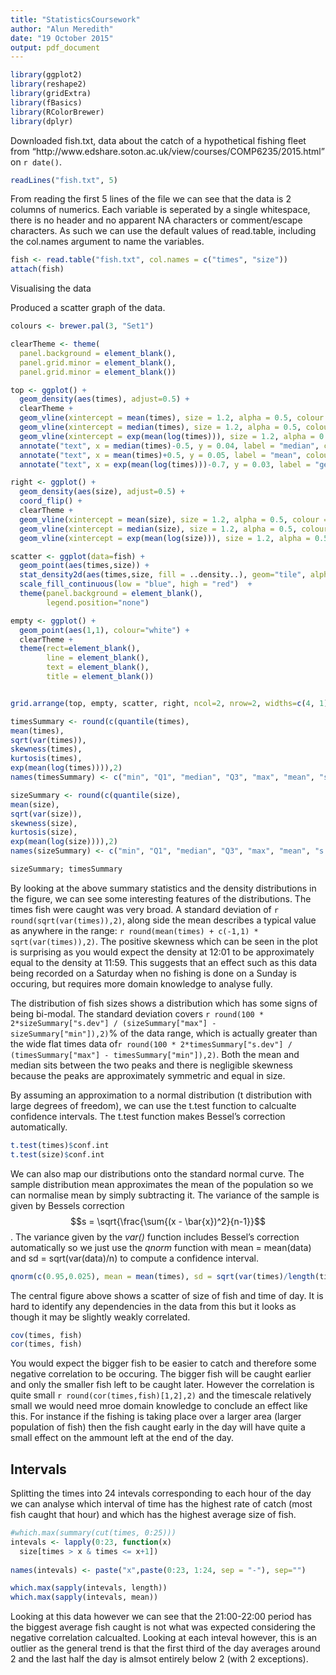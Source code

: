 ```yaml
---
title: "StatisticsCoursework"
author: "Alun Meredith"
date: "19 October 2015"
output: pdf_document
---
```

```r
library(ggplot2)
library(reshape2)
library(gridExtra)
library(fBasics)
library(RColorBrewer)
library(dplyr)
```

Downloaded fish.txt, data about the catch of a hypothetical fishing fleet from "http://www.edshare.soton.ac.uk/view/courses/COMP6235/2015.html" on `r date()`. 

```r
readLines("fish.txt", 5)
```

From reading the first 5 lines of the file we can see that the data is 2 columns of numerics. Each variable is seperated by a single whitespace, there is no header and no apparent NA characters or comment/escape characters. As such we can use the default values of read.table, including the col.names argument to name the variables.

```r
fish <- read.table("fish.txt", col.names = c("times", "size"))
attach(fish)
```

Visualising the data

Produced a scatter graph of the data. 
```r
colours <- brewer.pal(3, "Set1")

clearTheme <- theme(
  panel.background = element_blank(), 
  panel.grid.minor = element_blank(), 
  panel.grid.minor = element_blank())

top <- ggplot() +
  geom_density(aes(times), adjust=0.5) +
  clearTheme +
  geom_vline(xintercept = mean(times), size = 1.2, alpha = 0.5, colour = colours[1], show_guide = T) +
  geom_vline(xintercept = median(times), size = 1.2, alpha = 0.5, colour = colours[2], show_guide = T) + 
  geom_vline(xintercept = exp(mean(log(times))), size = 1.2, alpha = 0.5, colour = colours[3], show_guide = T) + 
  annotate("text", x = median(times)-0.5, y = 0.04, label = "median", colour = colours[2]) +
  annotate("text", x = mean(times)+0.5, y = 0.05, label = "mean", colour = colours[1]) +
  annotate("text", x = exp(mean(log(times)))-0.7, y = 0.03, label = "geometric mean", colour = colours[3])

right <- ggplot() +
  geom_density(aes(size), adjust=0.5) + 
  coord_flip() +
  clearTheme +
  geom_vline(xintercept = mean(size), size = 1.2, alpha = 0.5, colour = colours[1], show_guide = T) +
  geom_vline(xintercept = median(size), size = 1.2, alpha = 0.5, colour = colours[2], show_guide = T) + 
  geom_vline(xintercept = exp(mean(log(size))), size = 1.2, alpha = 0.5, colour = colours[3], show_guide = T)

scatter <- ggplot(data=fish) + 
  geom_point(aes(times,size)) +
  stat_density2d(aes(times,size, fill = ..density..), geom="tile", alpha = 0.4, contour = F) +
  scale_fill_continuous(low = "blue", high = "red")  +
  theme(panel.background = element_blank(),
        legend.position="none")

empty <- ggplot() + 
  geom_point(aes(1,1), colour="white") +
  clearTheme +
  theme(rect=element_blank(), 
        line = element_blank(),
        text = element_blank(),
        title = element_blank())


grid.arrange(top, empty, scatter, right, ncol=2, nrow=2, widths=c(4, 1), heights=c(1, 4))

```

```r
timesSummary <- round(c(quantile(times),
mean(times),
sqrt(var(times)),
skewness(times),
kurtosis(times),
exp(mean(log(times)))),2)
names(timesSummary) <- c("min", "Q1", "median", "Q3", "max", "mean", "s.dev", "skewness", "kurtosis", "geometric mean")

sizeSummary <- round(c(quantile(size),
mean(size),
sqrt(var(size)),
skewness(size),
kurtosis(size),
exp(mean(log(size)))),2)
names(sizeSummary) <- c("min", "Q1", "median", "Q3", "max", "mean", "s.dev", "skewness", "kurtosis", "geometric mean")

sizeSummary; timesSummary

```

By looking at the above summary statistics and the density distributions in the figure, we can see some interesting features of the distributions. The times fish were caught was very broad. A standard deviation of `r round(sqrt(var(times)),2)`, along side the mean describes a typical value as anywhere in the range: `r round(mean(times) + c(-1,1) * sqrt(var(times)),2)`. The positive skewness which can be seen in the plot is surprising as you would expect the density at 12:01 to be approximately equal to the density at 11:59. This suggests that an effect such as this data being recorded on a Saturday when no fishing is done on a Sunday is occuring, but requires more domain knowledge to analyse fully. 

The distribution of fish sizes shows a distribution which has some signs of being bi-modal. The standard deviation covers `r round(100 * 2*sizeSummary["s.dev"] / (sizeSummary["max"] - sizeSummary["min"]),2)`% of the data range, which is actually greater than the wide flat times data of`r round(100 * 2*timesSummary["s.dev"] / (timesSummary["max"] - timesSummary["min"]),2)`. Both the mean and median sits between the two peaks and there is negligible skewness because the peaks are approximately symmetric and equal in size. 

By assuming an approximation to a normal distribution (t distribution with large degrees of freedom), we can use the t.test function to calcualte confidence intervals. The t.test function makes Bessel's correction automatically.

```r
t.test(times)$conf.int
t.test(size)$conf.int
```

We can also map our distributions onto the standard normal curve. The sample distribution mean approximates the mean of the population so we can normalise mean by simply subtracting it. The variance of the sample is given by Bessels correction $$s = \sqrt{\frac{\sum{(x - \bar{x})^2}{n-1}}$$. The variance given by the *var()* function includes Bessel's correction automatically so we just use the *qnorm* function with mean = mean(data) and sd = sqrt(var(data)/n) to compute a confidence interval.

```r
qnorm(c(0.95,0.025), mean = mean(times), sd = sqrt(var(times)/length(times)))
```

The central figure above shows a scatter of size of fish and time of day. It is hard to identify any dependencies in the data from this but it looks as though it may be slightly weakly correlated. 
```r
cov(times, fish)
cor(times, fish)
```

You would expect the bigger fish to be easier to catch and therefore some negative correlation to be occuring. The bigger fish will be caught earlier and only the smaller fish left to be caught later. However the correlation is quite small `r round(cor(times,fish)[1,2],2)` and the timescale relatively small we would need mroe domain knowledge to conclude an effect like this. For instance if the fishing is taking place over a larger area (larger population of fish) then the fish caught early in the day will have quite a small effect on the ammount left at the end of the day. 


## Intervals

Splitting the times into 24 intevals corresponding to each hour of the day we can analyse which interval of time has the highest rate of catch (most fish caught that hour) and which has the highest average size of fish. 
```r
#which.max(summary(cut(times, 0:25)))
intevals <- lapply(0:23, function(x)
  size[times > x & times <= x+1])
  
names(intevals) <- paste("x",paste(0:23, 1:24, sep = "-"), sep="")

which.max(sapply(intevals, length))
which.max(sapply(intevals, mean))
```

Looking at this data however we can see that the 21:00-22:00 period has the biggest average fish caught is not what was expected considering the negative correlation calcualted. Looking at each inteval however, this is an outlier as the general trend is that the first third of the day averages around 2 and the last half the day is almsot entirely below 2 (with 2 exceptions). 